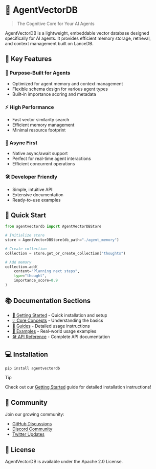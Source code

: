 # 🧠 AgentVectorDB

> The Cognitive Core for Your AI Agents

AgentVectorDB is a lightweight, embeddable vector database designed specifically for AI agents. It provides efficient memory storage, retrieval, and context management built on LanceDB.

## 🌟 Key Features

### 💫 Purpose-Built for Agents
- Optimized for agent memory and context management
- Flexible schema design for various agent types
- Built-in importance scoring and metadata

### ⚡️ High Performance
- Fast vector similarity search
- Efficient memory management
- Minimal resource footprint

### 🔄 Async First
- Native async/await support
- Perfect for real-time agent interactions
- Efficient concurrent operations

### 🛠 Developer Friendly
- Simple, intuitive API
- Extensive documentation
- Ready-to-use examples

## 🚀 Quick Start

```python
from agentvectordb import AgentVectorDBStore

# Initialize store
store = AgentVectorDBStore(db_path="./agent_memory")

# Create collection
collection = store.get_or_create_collection("thoughts")

# Add memory
collection.add(
    content="Planning next steps",
    type="thought",
    importance_score=0.9
)
```

## 📚 Documentation Sections

- [🎯 Getting Started](getting-started) - Quick installation and setup
- [💡 Core Concepts](concepts) - Understanding the basics
- [📖 Guides](guides) - Detailed usage instructions
- [🧪 Examples](examples) - Real-world usage examples
- [🛠 API Reference](api-reference) - Complete API documentation

## 💻 Installation

```bash
pip install agentvectordb
```

> [!tip] 
> Check out our [Getting Started](getting-started) guide for detailed installation instructions!

## 🤝 Community

Join our growing community:
- [GitHub Discussions](https://github.com/superagenticai/agentvectordb/discussions)
- [Discord Community](https://discord.gg/agentvectordb)
- [Twitter Updates](https://twitter.com/agentvectordb)

## 📄 License

AgentVectorDB is available under the Apache 2.0 License.